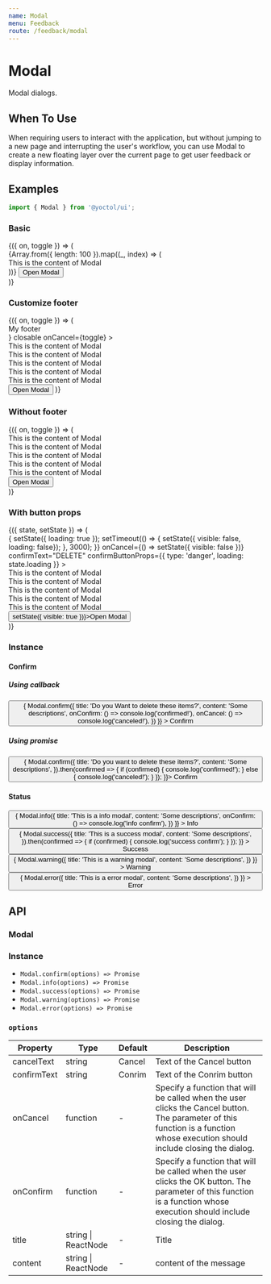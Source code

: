 ```yaml
---
name: Modal
menu: Feedback
route: /feedback/modal
---
```



# Modal

Modal dialogs.

## When To Use

When requiring users to interact with the application, but without jumping to a new page and interrupting the user's workflow, you can use Modal to create a new floating layer over the current page to get user feedback or display information.

## Examples

```js
import { Modal } from '@yoctol/ui';
```

### Basic

<Playground>
  <Toggle>
    {({ on, toggle }) => (
      <div>
        <Modal
          title="This is a Modal"
          visible={on}
          closable
          onConfirm={toggle}
          onCancel={toggle}
        >
          {Array.from({ length: 100 }).map((_, index) => (
            <div key={index}>This is the content of Modal</div>
          ))}
        </Modal>
        <Button onClick={toggle}>Open Modal</Button>
      </div>
    )}
  </Toggle>
</Playground>


### Customize footer

<Playground>
  <Toggle>
    {({ on, toggle }) => (
      <div>
        <Modal
          title="This is a Modal"
          visible={on}
          footer={<div>My footer</div>}
          closable
          onCancel={toggle}
        >
          <div>This is the content of Modal</div>
          <div>This is the content of Modal</div>
          <div>This is the content of Modal</div>
          <div>This is the content of Modal</div>
          <div>This is the content of Modal</div>
        </Modal>
        <Button onClick={toggle}>Open Modal</Button>
      </div>
    )}
  </Toggle>
</Playground>


### Without footer

<Playground>
  <Toggle>
    {({ on, toggle }) => (
      <div>
        <Modal
          title="This is a Modal"
          visible={on}
          footer={null}
          closable
          onCancel={toggle}
        >
          <div>This is the content of Modal</div>
          <div>This is the content of Modal</div>
          <div>This is the content of Modal</div>
          <div>This is the content of Modal</div>
          <div>This is the content of Modal</div>
        </Modal>
        <Button onClick={toggle}>Open Modal</Button>
      </div>
    )}
  </Toggle>
</Playground>

### With button props

<Playground>
  <State initial={{ visible: false, loading: false }}>
    {({ state, setState }) => (
      <div>
        <Modal
          title="This is a Modal"
          visible={state.visible}
          closable
          onConfirm={() => {
            setState({ loading: true });
            setTimeout(() => {
              setState({ visible: false, loading: false});
            }, 3000);
          }}
          onCancel={() => setState({ visible: false })}
          confirmText="DELETE"
          confirmButtonProps={{ type: 'danger', loading: state.loading }}
        >
          <div>This is the content of Modal</div>
          <div>This is the content of Modal</div>
          <div>This is the content of Modal</div>
          <div>This is the content of Modal</div>
          <div>This is the content of Modal</div>
        </Modal>
        <Button onClick={() => setState({ visible: true })}>Open Modal</Button>
      </div>
    )}
  </State>
</Playground>

### Instance

#### Confirm

##### Using callback

<Playground>
  <Button
    onClick={() => {
      Modal.confirm({
        title: 'Do you Want to delete these items?',
        content: 'Some descriptions',
        onConfirm: () => console.log('confirmed!'),
        onCancel: () => console.log('canceled!'),
      })
    }}
  >
    Confirm
  </Button>
</Playground>

##### Using promise

<Playground>
  <Button
    onClick={() => {
      Modal.confirm({
        title: 'Do you want to delete these items?',
        content: 'Some descriptions',
      }).then(confirmed => {
        if (confirmed) {
          console.log('confirmed!');
        } else {
          console.log('canceled!');
        }
      });
    }}>
    Confirm
  </Button>
</Playground>

#### Status

<Playground>
  <Button
    onClick={() => {
      Modal.info({
        title: 'This is a info modal',
        content: 'Some descriptions',
        onConfirm: () => console.log('info confirm'),
      })
    }}
  >
    Info
  </Button>
  <Button
    ml="2"
    onClick={() => {
      Modal.success({
        title: 'This is a success modal',
        content: 'Some descriptions',
      }).then(confirmed => {
        if (confirmed) {
          console.log('success confirm');
        }
      });
    }}
  >
    Success
  </Button>
  <Button
    ml="2"
    onClick={() => {
      Modal.warning({
        title: 'This is a warning modal',
        content: 'Some descriptions',
      })
    }}
  >
    Warning
  </Button>
  <Button
    ml="2"
    onClick={() => {
      Modal.error({
        title: 'This is a error modal',
        content: 'Some descriptions',
      })
    }}
  >
    Error
  </Button>
</Playground>

## API

### Modal

<PropsTable of={Modal} />

### Instance

- `Modal.confirm(options) => Promise`
- `Modal.info(options) => Promise`
- `Modal.success(options) => Promise`
- `Modal.warning(options) => Promise`
- `Modal.error(options) => Promise`

### `options`

| Property    | Type                                                                                                                                                                                            | Default  | Description               |
| ----------- | ----------------------------------------------------------------------------------------------------------------------------------------------------------------------------------------------- | -------- | ------------------------- |
| cancelText  | string                                                                                                                                                                                          |  Cancel  | Text of the Cancel button |
| confirmText | string                                                                                                                                                                                          |  Conrim  | Text of the Conrim button |
| onCancel    | function |-| Specify a function that will be called when the user clicks the Cancel button. The parameter of this function is a function whose execution should include closing the dialog. |
| onConfirm   | function |-| Specify a function that will be called when the user clicks the OK button. The parameter of this function is a function whose execution should include closing the dialog.     |
| title       | string \| ReactNode                                                                                                                                                                             | -        |Title                     |
| content     | string \| ReactNode                                                                                                                                                                             | -        | content of the message    |
